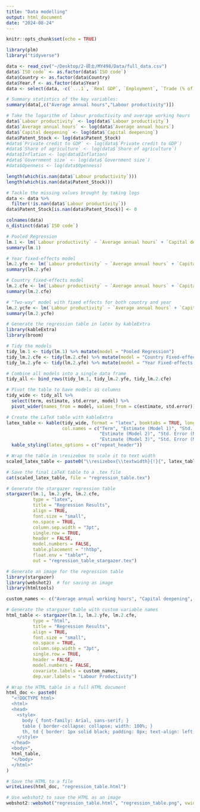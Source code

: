 ```yaml
---
title: "Data modelling"
output: html_document
date: "2024-08-24"
---
```


```r
knitr::opts_chunk$set(echo = TRUE)
```

```r
library(plm)
library("tidyverse")
```

```r
data <- read_csv("~/Desktop/2-硕士/MY498/Data/full_data.csv")
data$`ISO code` <- as.factor(data$`ISO code`)
data$Country <- as.factor(data$Country)
data$Year.f <- as.factor(data$Year)
data <- select(data, -c(`...1`, `Real GDP`, `Employment`, `Trade (% of GDP)`,`FDI Inward (% of GDP)`))
```


```r
# Summary statistics of the key variables:
summary(data[,c("Average annual hours","Labour productivity")])
```

```r
# Take the logarithm of labour productivity and average working hours
data$`Labour productivity` <- log(data$`Labour productivity`)
data$`Average annual hours` <- log(data$`Average annual hours`)
data$`Capital deepening` <- log(data$`Capital deepening`)
data$Patent_Stock <- log(data$Patent_Stock)
#data$`Private credit to GDP` <- log(data$`Private credit to GDP`)
#data$`Share of agriculture` <- log(data$`Share of agriculture`)
#data$Inflation <- log(data$Inflation)
#data$`Government size` <- log(data$`Government size`)
#data$Openness <- log(data$Openness)
```

```r
length(which(is.nan(data$`Labour productivity`)))
length(which(is.nan(data$Patent_Stock)))
```

```r
# Tackle the missing values brought by taking logs
data <- data %>%
  filter(!is.nan(data$`Labour productivity`))
data$Patent_Stock[is.nan(data$Patent_Stock)] <- 0
```


```r
colnames(data)
n_distinct(data$`ISO code`)
```

```r
# Pooled Regression
lm.1 <- lm(`Labour productivity` ~ `Average annual hours` + `Capital deepening` + `Patent_Stock` + `FinDev` + `Share of agriculture` + `Inflation` + `Government size` + `Openness`, data=data)
summary(lm.1)
```

```r
# Year fixed-effects model
lm.2.yfe <- lm(`Labour productivity` ~ `Average annual hours` + `Capital deepening` + `Patent_Stock`  + `FinDev` + `Share of agriculture` + `Inflation` + `Government size` + `Openness` + Year.f , data=data)
summary(lm.2.yfe)
```

```r
# Country fixed-effects model
lm.2.cfe <- lm(`Labour productivity` ~ `Average annual hours` + `Capital deepening` + `Patent_Stock` + `FinDev` + `Share of agriculture` + `Inflation` + `Government size` + `Openness` + Country, data=data)
summary(lm.2.cfe)
```

```r
# "Two-way" model with fixed effects for both country and year
lm.2.ycfe <- lm(`Labour productivity` ~ `Average annual hours` + `Capital deepening` + `Patent_Stock` + `FinDev` + `Share of agriculture` + `Inflation` + `Government size` + `Openness` + Year.f + Country, data=data)
summary(lm.2.ycfe)
```

```r
# Generate the regression table in latex by kableExtra
library(kableExtra)
library(broom)

# Tidy the models
tidy_lm.1 <- tidy(lm.1) %>% mutate(model = "Pooled Regression")
tidy_lm.2.cfe <- tidy(lm.2.cfe) %>% mutate(model = "Country Fixed-effects Model")
tidy_lm.2.yfe <- tidy(lm.2.yfe) %>% mutate(model = "Year Fixed-effects Model")

# Combine all models into a single data frame
tidy_all <- bind_rows(tidy_lm.1, tidy_lm.2.yfe, tidy_lm.2.cfe)

# Pivot the table to have models as columns
tidy_wide <- tidy_all %>%
  select(term, estimate, std.error, model) %>%
  pivot_wider(names_from = model, values_from = c(estimate, std.error))
```

```r
# Create the LaTeX table with kableExtra
latex_table <- kable(tidy_wide, format = "latex", booktabs = TRUE, longtable = TRUE, 
                     col.names = c("Term", "Estimate (Model 1)", "Std. Error (Model 1)",
                                   "Estimate (Model 2)", "Std. Error (Model 2)",
                                   "Estimate (Model 3)", "Std. Error (Model 3)")) %>%
  kable_styling(latex_options = c("repeat_header"))

# Wrap the table in \resizebox to scale it to text width
scaled_latex_table <- paste0("\\resizebox{\\textwidth}{!}{", latex_table, "}")

# Save the final LaTeX table to a .tex file
cat(scaled_latex_table, file = "regression_table.tex")
```


```r
# Generate the stargazer regression table
stargazer(lm.1, lm.2.yfe, lm.2.cfe,
          type = "latex",
          title = "Regression Results",
          align = TRUE,
          font.size = "small",
          no.space = TRUE,
          column.sep.width = "3pt",
          single.row = TRUE,
          header = FALSE,
          model.numbers = FALSE,
          table.placement = "!htbp",
          float.env = "table*",
          out = "regression_table_stargazer.tex")
```

```r
# Generate an image for the regression table
library(stargazer)
library(webshot2)  # for saving as image
library(htmltools)

custom_names <- c("Average annual working hours", "Capital deepening", "Patent stock", "FinDev", "Share of agriculture", "Inflation", "Government size", "Openness")

# Generate the stargazer table with custom variable names
html_table <- stargazer(lm.1, lm.2.yfe, lm.2.cfe,
          type = "html",
          title = "Regression Results",
          align = TRUE,
          font.size = "small",
          no.space = TRUE,
          column.sep.width = "3pt",
          single.row = TRUE,
          header = FALSE,
          model.numbers = FALSE,
          covariate.labels = custom_names,
          dep.var.labels = "Labour Productivity")

# Wrap the HTML table in a full HTML document
html_doc <- paste0(
  "<!DOCTYPE html>
  <html>
  <head>
    <style>
      body { font-family: Arial, sans-serif; }
      table { border-collapse: collapse; width: 100%; }
      th, td { border: 1px solid black; padding: 8px; text-align: left; }
    </style>
  </head>
  <body>",
  html_table,
  "</body>
  </html>"
)

# Save the HTML to a file
writeLines(html_doc, "regression_table.html")

# Use webshot2 to save the HTML as an image
webshot2::webshot("regression_table.html", "regression_table.png", vwidth = 1000, vheight = 800)
```

